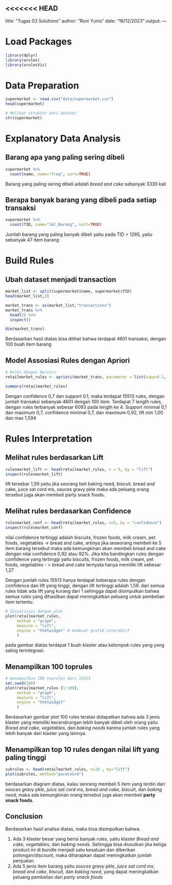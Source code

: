 <<<<<<< HEAD
---
title: "Tugas 03 Solutions"
author: "Roni Yunis"
date: "18/12/2023"
output:
---

# Load Packages
```r
library(dplyr)
library(arules)
library(arulesViz)
```

# Data Preparation
```r
supermarket <- read.csv("data/supermarket.csv")
head(supermarket)
```
```r
# Melihat struktur dari dataset
str(supermarket)
```

# Explanatory Data Analysis
## Barang apa yang paling sering dibeli
```r
supermarket %>%
  count(name, name="freq", sort=TRUE)
```
Barang yang paling sering dibeli adalah *bread and cake* sebanyak 3330 kali

## Berapa banyak barang yang dibeli pada setiap transaksi
```r
supermarket %>% 
  count(TID, name="Jml_Barang", sort=TRUE)
```
Jumlah barang yang paling banyak dibeli yaitu pada TID = 1285, yaitu sebanyak 47 item barang

# Build Rules
## Ubah dataset menjadi transaction
```r
market_list <- split(supermarket$name, supermarket$TID)
head(market_list,2)
```

```r
market_trans <- as(market_list,"transactions")
market_trans %>%
  head(2) %>%
  inspect()
```
```r
dim(market_trans)
```
Berdasarkan hasil diatas bisa dilihat bahwa terdapat 4601 transaksi, dengan 100 buah item barang

## Model Assosiasi Rules dengan Apriori
```r
# Rules dengan Apriori
retailmarket_rules <- apriori(market_trans, parameter = list(supp=0.1, conf=0.7))

```
```r
summary(retailmarket_rules)
```
Dengan confidence 0,7 dan support 0.1, maka terdapat 15513 rules, dengan jumlah transaksi sebanyak 4601 dengan 100 item.
Terdapat 7 length rules, dengan rules terbanyak sebesar 6093 pada length ke 4. Support minimal 0,1 dan maximum 0,7, confidence minimal 0,7, dan maximum 0,92, lift min 1,00 dan max 1,594


# Rules Interpretation
## Melihat rules berdasarkan Lift
```r
rulesmarket_lift <- head(retailmarket_rules, n = 5, by = "lift")
inspect(rulesmarket_lift)
```

lift tersebar 1,59 yaitu jika seorang beli baking need, biscuit, bread and cake, juice sat cord ms, sauces gravy pkle maka ada peluang orang tersebut juga akan membeli party snack foods.

## Melihat rules berdasarkan Confidence
```r
rulesmarket_conf <- head(retailmarket_rules, n=5, by = "confidence")
inspect(rulesmarket_conf)

```
nilai confidence tertinggi adalah biscuits, frozen foods, milk cream, pet foods, vegetables -> bread and cake, artinya jika seseorang membeli ke 5 item barang tersebut maka ada kemungkinan akan membeli bread and cake dengan nilai confidence 0,92 atau 92%.
Jika kita bandingkan rules dengan confidence yang tertinggi yaitu biscuits, frozen foods, milk cream, pet foods, vegetables - > bread and cake ternyata hanya memiliki lift sebesar 1,27

Dengan jumlah rules 15513 hanya terdapat beberapa rules dengan confidence dan lift yang tinggi, dengan lift tertinggi adalah 1,59. dari semua rules tidak ada lift yang kurang dari 1 sehingga dapat disimpulkan bahwa semua rules yang dihasilkan dapat meningkatkan peluang untuk pembelian item tertentu.

```r
# Visualisasi dengan plot
plot(retailmarket_rules, 
     method = "graph", 
     measure = "lift",  
     engine = "htmlwidget" # membuat grafik interaktif
     )
```

pada gambar diatas terdapat 1 buah klaster atau kelompok rules yang yang saling terintegrasi.

## Menampilkan 100 toprules
```r
# menampilkan 100 toprules dari 15513
set.seed(100)
plot(retailmarket_rules [1:100], 
     method = "graph", 
     measure = "lift",  
     engine = "htmlwidget" 
     )

```

Berdasarkan gambar plot 100 rules teratas didapatkan bahwa ada 3 jenis klaster yang memiliki kecendrungan lebih banyak dibeli oleh orang yaitu *Bread and cake*, *vegetables*, dan *baking needs* karena jumlah rules yang lebih banyak dari klaster yang lainnya. 

## Menampilkan top 10 rules dengan nilai lift yang paling tinggi
```r
subrules <- head(retailmarket_rules, n=10 , by="lift")
plot(subrules, method="paracoord")
```
berdasarkan diagram diatas, kalau seorang membeli 5 item yang terdiri dari *souces gravy pkle*, *juice sat cord ms*, *bread and cake*, *biscuit*, dan *baking need*, maka ada kemungkinan orang tersebut juga akan membeli **party snack foods**.

## Conclusion
Berdasarkan hasil analisa diatas, maka bisa disimpulkan bahwa.

1. Ada 3 klaster besar yang berisi banyak rules, yaitu klaster *Bread and cake*, *vegetables*, dan *baking needs*. Sehingga bisa diusulkan jika ketiga product ini di bundle menjadi satu kesatuan dan diberikan potongan/discount, maka diharapkan dapat meningkatkan jumlah penjualan. 
2. Ada 5 jenis item barang yaitu *souces gravy pkle*, *juice sat cord ms*, *bread and cake*, *biscuit*, dan *baking need*, yang dapat meningkatkan peluang pembelian dari *party snack foods*

